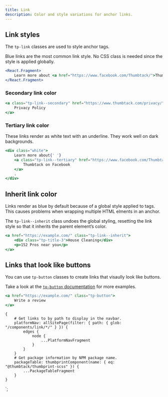 ```yaml
---
title: Link
description: Color and style variations for anchor links.
---
```



<ComponentHeader data={props.data} />

## Link styles

The `tp-link` classes are used to style anchor tags.

Blue links are the most common link style. No CSS class is needed since the style is applied globally.

```jsx
<React.Fragment>
    Learn more about <a href="https://www.facebook.com/Thumbtack/">Thumbtack on Facebook</a>.
</React.Fragment>
```

### Secondary link color

```jsx
<a class="tp-link--secondary" href="https://www.thumbtack.com/privacy/">
    Privacy Policy
</a>
```

### Tertiary link color

These links render as white text with an underline. They work well on dark backgrounds.

```jsx theme=dark
<div class="white">
    Learn more about{' '}
    <a class="tp-link--tertiary" href="https://www.facebook.com/Thumbtack/">
        Thumbtack on Facebook
    </a>
    .
</div>
```

## Inherit link color

Links render as blue by default because of a global style applied to tags. This causes problems when wrapping multiple HTML elments in an anchor.

The `tp-link--inherit` class undoes the global styling, resetting the link style so that it inherits the parent element’s color.

```jsx
<a href="https://example.com/" class="tp-link--inherit">
    <div class="tp-title-3">House Cleaning</div>
    <p>152 Pros near you</p>
</a>
```

## Links that look like buttons

You can use `tp-button` classes to create links that visaully look like buttons.

Take a look at the [`tp-button` documentation](/components/button/scss/) for more examples.

```jsx
<a href="https://example.com/" class="tp-button">
    Write a review
</a>
```

<ComponentFooter data={props.data} />

    {
        # Get links to by path to display in the navbar.
        platformNav: allSitePage(filter: { path: { glob: "/components/link/*/" } }) {
            edges {
                node {
                    ...PlatformNavFragment
                }
            }
        }
        # Get package information by NPM package name.
        packageTable: thumbprintComponent(name: { eq: "@thumbtack/thumbprint-scss" }) {
            ...PackageTableFragment
        }
    }
`;
